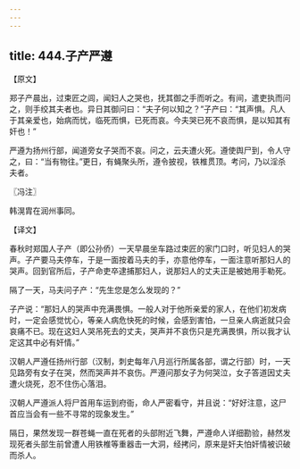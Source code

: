 ```yaml
---
---
---
```

title: 444.子产严遵
---



【原文】

郑子产晨出，过束匠之闾，闻妇人之哭也，抚其御之手而听之。有间，遣吏执而问之，则手绞其夫者也。异日其御问曰：“夫子何以知之？”子产曰：“其声惧。凡人于其亲爱也，始病而忧，临死而惧，已死而哀。今夫哭已死不哀而惧，是以知其有奸也！”

严遵为扬州行部，闻道旁女子哭而不哀。问之，云夫遭火死。遵使舆尸到，令人守之，曰：“当有物往。”更日，有蝇聚头所，遵令披视，铁椎贯顶。考问，乃以淫杀夫者。

〖冯注〗

韩滉胄在润州事同。

【译文】

春秋时郑国人子产（即公孙侨）一天早晨坐车路过束匠的家门口时，听见妇人的哭声。子产要马夫停车，于是一面按着马夫的手，亦意他停车，一面注意听那妇人的哭声。回到官所后，子产命吏卒逮捕那妇人，说那妇人的丈夫正是被她用手勒死。

隔了一天，马夫问子产：“先生您是怎么发现的？”

子产说：“那妇人的哭声中充满畏惧。一般人对于他所亲爱的家人，在他们初发病时，一定会感觉忧心，等亲人病危快死的时候，会感到害怕，一旦亲人病逝就只会哀痛不已。现在这妇人哭吊死去的丈夫，哭声并不哀伤只是充满畏惧，所以我才认定这其中必有奸情。”

汉朝人严遵任扬州行部（汉制，刺史每年八月巡行所属各部，谓之行部）时，一天见路旁有女子在哭，然而哭声并不哀伤。严遵问那女子为何哭泣，女子答道因丈夫遭火烧死，忍不住伤心落泪。

汉朝人严遵派人将尸首用车运到府衙，命人严密看守，并且说：“好好注意，这尸首应当会有一些不寻常的现象发生。”

隔日，果然发现一群苍蝇一直在死者的头部附近飞舞，严遵命人详细勘验，赫然发现死者头部生前曾遭人用铁椎等重器击一大洞，经拷问，原来是奸夫怕奸情被识破而杀人。